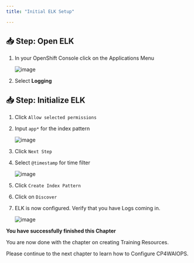 ```yaml
---
title: "Initial ELK Setup"

---
```




## 📥 Step: Open ELK



1. In your OpenShift Console click on the Applications Menu
	
	![image](./../images/14_elk.png)

1. Select **Logging**


## 📥 Step: Initialize ELK



1. Click `Allow selected permissions`

1. Input `app*` for the index pattern
	
	![image](./../images/15_elk.png)
	
1. Click `Next Step`

1. Select `@timestamp` for time filter
	
	![image](./../images/16_elk.png)
	
1. Click `Create Index Pattern`

1. Click on `Discover`

1. ELK is now configured. Verify that you have Logs coming in.
	
	![image](./../images/17_elk.png)
	
	


<InlineNotification kind="success">

**You have successfully finished this Chapter**

You are now done with the chapter on creating Training Resources.

Please continue to the next chapter to learn how to Configure CP4WAIOPS.

</InlineNotification>

